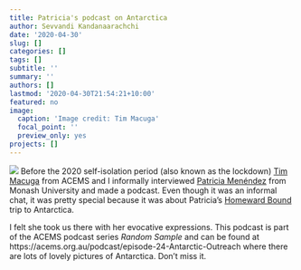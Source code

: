 ```yaml
---
title: Patricia's podcast on Antarctica
author: Sevvandi Kandanaarachchi
date: '2020-04-30'
slug: []
categories: []
tags: []
subtitle: ''
summary: ''
authors: []
lastmod: '2020-04-30T21:54:21+10:00'
featured: no
image:
  caption: 'Image credit: Tim Macuga'
  focal_point: ''
  preview_only: yes
projects: []
---
```

![](/img/Patricia_Podcast.jpg)
Before the 2020 self-isolation period (also known as the lockdown) [Tim Macuga](https://acems.org.au/our-people/tim-macuga) from ACEMS and I informally interviewed [Patricia Menéndez](https://www.patriciamenendez.com/) from Monash University and made a podcast. Even though it was an informal chat, it was pretty special because it  was about Patricia's [Homeward Bound](https://homewardboundprojects.com.au/about/) trip to Antarctica. 

I felt she took us there with her evocative expressions. This podcast is part of the ACEMS podcast series *Random Sample* and can be found at https://acems.org.au/podcast/episode-24-Antarctic-Outreach where there are lots of lovely pictures of Antarctica. Don't miss it. 